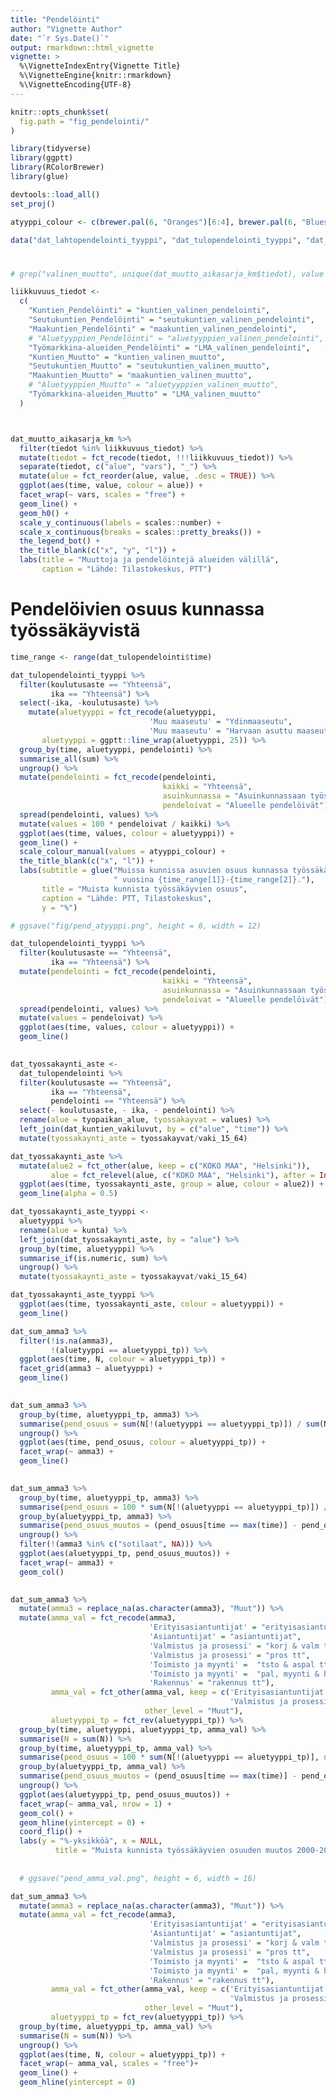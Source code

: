 ```yaml
---
title: "Pendelöinti"
author: "Vignette Author"
date: "`r Sys.Date()`"
output: rmarkdown::html_vignette
vignette: >
  %\VignetteIndexEntry{Vignette Title}
  %\VignetteEngine{knitr::rmarkdown}
  %\VignetteEncoding{UTF-8}
---
```


```r

knitr::opts_chunk$set(
  fig.path = "fig_pendelointi/"
)

library(tidyverse)
library(ggptt)
library(RColorBrewer)
library(glue)

devtools::load_all() 
set_proj()

atyyppi_colour <- c(brewer.pal(6, "Oranges")[6:4], brewer.pal(6, "Blues")[6:5] , brewer.pal(6, "Greens")[6:5])


```

```r

data("dat_lahtopendelointi_tyyppi", "dat_tulopendelointi_tyyppi", "dat_tulopendelointi", "dat_muutto_aikasarja_km")

```

#

```r

# grep("valinen_muutto", unique(dat_muutto_aikasarja_km$tiedot), value = TRUE)

liikkuvuus_tiedot <-
  c(
    "Kuntien_Pendelöinti" = "kuntien_valinen_pendelointi",
    "Seutukuntien_Pendelöinti" = "seutukuntien_valinen_pendelointi",
    "Maakuntien_Pendelöinti" = "maakuntien_valinen_pendelointi",
    # "Aluetyyppien_Pendelöinti" = "aluetyyppien_valinen_pendelointi",
    "Työmarkkina-alueiden_Pendelöinti" = "LMA_valinen_pendelointi",
    "Kuntien_Muutto" = "kuntien_valinen_muutto",
    "Seutukuntien_Muutto" = "seutukuntien_valinen_muutto",
    "Maakuntien_Muutto" = "maakuntien_valinen_muutto",
    # "Aluetyyppien_Muutto" = "aluetyyppien_valinen_muutto",
    "Työmarkkina-alueiden_Muutto" = "LMA_valinen_muutto"
  )



dat_muutto_aikasarja_km %>% 
  filter(tiedot %in% liikkuvuus_tiedot) %>% 
  mutate(tiedot = fct_recode(tiedot, !!!liikkuvuus_tiedot)) %>%
  separate(tiedot, c("alue", "vars"), "_") %>% 
  mutate(alue = fct_reorder(alue, value, .desc = TRUE)) %>% 
  ggplot(aes(time, value, colour = alue)) +
  facet_wrap(~ vars, scales = "free") +
  geom_line() +
  geom_h0() +
  scale_y_continuous(labels = scales::number) +
  scale_x_continuous(breaks = scales::pretty_breaks()) +
  the_legend_bot() +
  the_title_blank(c("x", "y", "l")) +
  labs(title = "Muuttoja ja pendelöintejä alueiden välillä",
       caption = "Lähde: Tilastokeskus, PTT")


```


# Pendelöivien osuus kunnassa työssäkäyvistä

```r

time_range <- range(dat_tulopendelointi$time)

dat_tulopendelointi_tyyppi %>% 
  filter(koulutusaste == "Yhteensä",
         ika == "Yhteensä") %>% 
  select(-ika, -koulutusaste) %>% 
    mutate(aluetyyppi = fct_recode(aluetyyppi,
                               'Muu maaseutu' = "Ydinmaaseutu",
                               'Muu maaseutu' = "Harvaan asuttu maaseutu"),
       aluetyyppi = ggptt::line_wrap(aluetyyppi, 25)) %>% 
  group_by(time, aluetyyppi, pendelointi) %>% 
  summarise_all(sum) %>% 
  ungroup() %>% 
  mutate(pendelointi = fct_recode(pendelointi, 
                                  kaikki = "Yhteensä",
                                  asuinkunnassa = "Asuinkunnassaan työssäkäyvät",
                                  pendeloivat = "Alueelle pendelöivät")) %>% 
  spread(pendelointi, values) %>% 
  mutate(values = 100 * pendeloivat / kaikki) %>% 
  ggplot(aes(time, values, colour = aluetyyppi)) +
  geom_line() +
  scale_colour_manual(values = atyyppi_colour) +
  the_title_blank(c("x", "l")) +
  labs(subtitle = glue("Muissa kunnissa asuvien osuus kunnassa työssäkäyvistä keskimäärin alueilla",
                       " vuosina {time_range[1]}-{time_range[2]}."),
       title = "Muista kunnista työssäkäyvien osuus",
       caption = "Lähde: PTT, Tilastokeskus",
       y = "%")

# ggsave("fig/pend_atyyppi.png", height = 6, width = 12)  

```

```r

dat_tulopendelointi_tyyppi %>% 
  filter(koulutusaste == "Yhteensä",
         ika == "Yhteensä") %>% 
  mutate(pendelointi = fct_recode(pendelointi, 
                                  kaikki = "Yhteensä",
                                  asuinkunnassa = "Asuinkunnassaan työssäkäyvät",
                                  pendeloivat = "Alueelle pendelöivät")) %>% 
  spread(pendelointi, values) %>% 
  mutate(values = pendeloivat) %>% 
  ggplot(aes(time, values, colour = aluetyyppi)) +
  geom_line()
  

```

```r

dat_tyossakaynti_aste <- 
  dat_tulopendelointi %>% 
  filter(koulutusaste == "Yhteensä",
         ika == "Yhteensä",
         pendelointi == "Yhteensä") %>% 
  select(- koulutusaste, - ika, - pendelointi) %>% 
  rename(alue = tyopaikan_alue, tyossakayvat = values) %>% 
  left_join(dat_kuntien_vakiluvut, by = c("alue", "time")) %>% 
  mutate(tyossakaynti_aste = tyossakayvat/vaki_15_64)

dat_tyossakaynti_aste %>% 
  mutate(alue2 = fct_other(alue, keep = c("KOKO MAA", "Helsinki")),
         alue = fct_relevel(alue, c("KOKO MAA", "Helsinki"), after = Inf)) %>% 
  ggplot(aes(time, tyossakaynti_aste, group = alue, colour = alue2)) +
  geom_line(alpha = 0.5)


```

```r

dat_tyossakaynti_aste_tyyppi <- 
  aluetyyppi %>% 
  rename(alue = kunta) %>% 
  left_join(dat_tyossakaynti_aste, by = "alue") %>% 
  group_by(time, aluetyyppi) %>% 
  summarise_if(is.numeric, sum) %>% 
  ungroup() %>% 
  mutate(tyossakaynti_aste = tyossakayvat/vaki_15_64)

dat_tyossakaynti_aste_tyyppi %>% 
  ggplot(aes(time, tyossakaynti_aste, colour = aluetyyppi)) +
  geom_line()

```

```r

dat_sum_amma3 %>% 
  filter(!is.na(amma3),
         !(aluetyyppi == aluetyyppi_tp)) %>% 
  ggplot(aes(time, N, colour = aluetyyppi_tp)) +
  facet_grid(amma3 ~ aluetyyppi) +
  geom_line()
  

```

```r

dat_sum_amma3 %>% 
  group_by(time, aluetyyppi_tp, amma3) %>% 
  summarise(pend_osuus = sum(N[!(aluetyyppi == aluetyyppi_tp)]) / sum(N)) %>% 
  ungroup() %>% 
  ggplot(aes(time, pend_osuus, colour = aluetyyppi_tp)) +
  facet_wrap(~ amma3) +
  geom_line()
  

```

```r

dat_sum_amma3 %>% 
  group_by(time, aluetyyppi_tp, amma3) %>% 
  summarise(pend_osuus = 100 * sum(N[!(aluetyyppi == aluetyyppi_tp)]) / sum(N)) %>% 
  group_by(aluetyyppi_tp, amma3) %>% 
  summarise(pend_osuus_muutos = (pend_osuus[time == max(time)] - pend_osuus[time == 2000])) %>% 
  ungroup() %>% 
  filter(!(amma3 %in% c("sotilaat", NA))) %>% 
  ggplot(aes(aluetyyppi_tp, pend_osuus_muutos)) +
  facet_wrap(~ amma3) +
  geom_col()
  

```

```r

dat_sum_amma3 %>% 
  mutate(amma3 = replace_na(as.character(amma3), "Muut")) %>% 
  mutate(amma_val = fct_recode(amma3, 
                               'Erityisasiantuntijat' = "erityisasiantuntijat",
                               'Asiantuntijat' = "asiantuntijat",
                               'Valmistus ja prosessi' = "korj & valm tt",
                               'Valmistus ja prosessi' = "pros tt",
                               'Toimisto ja myynti' =  "tsto & aspal tt",
                               'Toimisto ja myynti' =  "pal, myynti & hoito tt",
                               'Rakennus' = "rakennus tt"),
         amma_val = fct_other(amma_val, keep = c('Erityisasiantuntijat', 'Asiantuntijat', 
                                                 'Valmistus ja prosessi', 'Toimisto ja myynti', 'Rakennus'), 
                              other_level = "Muut"),
         aluetyyppi_tp = fct_rev(aluetyyppi_tp)) %>% 
  group_by(time, aluetyyppi, aluetyyppi_tp, amma_val) %>% 
  summarise(N = sum(N)) %>% 
  group_by(time, aluetyyppi_tp, amma_val) %>% 
  summarise(pend_osuus = 100 * sum(N[!(aluetyyppi == aluetyyppi_tp)], na.rm = TRUE) / sum(N, na.rm = TRUE)) %>% 
  group_by(aluetyyppi_tp, amma_val) %>% 
  summarise(pend_osuus_muutos = (pend_osuus[time == max(time)] - pend_osuus[time == 2000])) %>% 
  ungroup() %>% 
  ggplot(aes(aluetyyppi_tp, pend_osuus_muutos)) +
  facet_wrap(~ amma_val, nrow = 1) +
  geom_col() +
  geom_hline(yintercept = 0) +
  coord_flip() +
  labs(y = "%-yksikköä", x = NULL, 
          title = "Muista kunnista työssäkäyvien osuuden muutos 2000-2015 ammateittain alueilla keskimäärin")
    
  
  # ggsave("pend_amma_val.png", height = 6, width = 16) 

```

```r

dat_sum_amma3 %>% 
  mutate(amma3 = replace_na(as.character(amma3), "Muut")) %>% 
  mutate(amma_val = fct_recode(amma3, 
                               'Erityisasiantuntijat' = "erityisasiantuntijat",
                               'Asiantuntijat' = "asiantuntijat",
                               'Valmistus ja prosessi' = "korj & valm tt",
                               'Valmistus ja prosessi' = "pros tt",
                               'Toimisto ja myynti' =  "tsto & aspal tt",
                               'Toimisto ja myynti' =  "pal, myynti & hoito tt",
                               'Rakennus' = "rakennus tt"),
         amma_val = fct_other(amma_val, keep = c('Erityisasiantuntijat', 'Asiantuntijat', 
                                                 'Valmistus ja prosessi', 'Toimisto ja myynti', 'Rakennus'), 
                              other_level = "Muut"),
         aluetyyppi_tp = fct_rev(aluetyyppi_tp)) %>% 
  group_by(time, aluetyyppi_tp, amma_val) %>% 
  summarise(N = sum(N)) %>% 
  ungroup() %>% 
  ggplot(aes(time, N, colour = aluetyyppi_tp)) +
  facet_wrap(~ amma_val, scales = "free")+
  geom_line() +
  geom_hline(yintercept = 0) 
    

```

